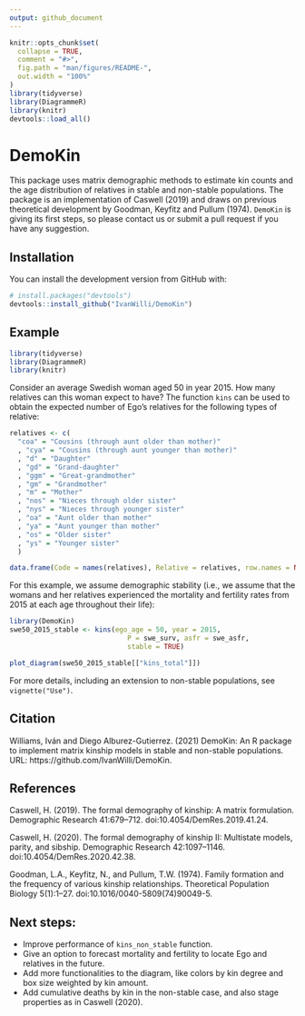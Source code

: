 ```yaml
---
output: github_document
---
```


<!-- README.md is generated from README.Rmd. Please edit that file -->

```r
knitr::opts_chunk$set(
  collapse = TRUE,
  comment = "#>",
  fig.path = "man/figures/README-",
  out.width = "100%"
)
library(tidyverse)
library(DiagrammeR)
library(knitr)
devtools::load_all()
```

# DemoKin

This package uses matrix demographic methods to estimate kin counts and the age distribution of relatives in stable and non-stable populations.
The package is an implementation of Caswell (2019) and draws on previous theoretical development by Goodman, Keyfitz and Pullum (1974).
`DemoKin` is giving its first steps, so please contact us or submit a pull request if you have any suggestion.

## Installation

You can install the development version from GitHub with:

``` r
# install.packages("devtools")
devtools::install_github("IvanWilli/DemoKin")
```

## Example

``` r
library(tidyverse)
library(DiagrammeR)
library(knitr)
```


Consider an average Swedish woman aged 50 in year 2015.
How many relatives can this woman expect to have?
The function `kins` can be used to obtain the expected number of Ego's relatives for the following types of relative:

```r

relatives <- c(
  "coa" = "Cousins (through aunt older than mother)"
  , "cya" = "Cousins (through aunt younger than mother)"
  , "d" = "Daughter"
  , "gd" = "Grand-daughter"
  , "ggm" = "Great-grandmother"
  , "gm" = "Grandmother"
  , "m" = "Mother"
  , "nos" = "Nieces through older sister"
  , "nys" = "Nieces through younger sister"
  , "oa" = "Aunt older than mother"
  , "ya" = "Aunt younger than mother"
  , "os" = "Older sister"
  , "ys" = "Younger sister"
  )

data.frame(Code = names(relatives), Relative = relatives, row.names = NULL) %>% kable()

```

For this example, we assume demographic stability (i.e., we assume that the womans and her relatives experienced the mortality and fertility rates from 2015 at each age throughout their life):

```r
library(DemoKin)
swe50_2015_stable <- kins(ego_age = 50, year = 2015,
                             P = swe_surv, asfr = swe_asfr,
                             stable = TRUE)

plot_diagram(swe50_2015_stable[["kins_total"]])
```

For more details, including an extension to non-stable populations, see `vignette("Use")`.

## Citation

Williams, Iván and Diego Alburez-Gutierrez. (2021) DemoKin: An R package to implement matrix kinship models in stable and non-stable populations. URL: https://github.com/IvanWilli/DemoKin.

## References

Caswell, H. (2019). The formal demography of kinship: A matrix formulation. Demographic Research 41:679–712. doi:10.4054/DemRes.2019.41.24.

Caswell, H. (2020). The formal demography of kinship II: Multistate models, parity, and sibship. Demographic Research 42:1097–1146. doi:10.4054/DemRes.2020.42.38.

Goodman, L.A., Keyfitz, N., and Pullum, T.W. (1974). Family formation and the frequency of various kinship relationships. Theoretical Population Biology 5(1):1–27. doi:10.1016/0040-5809(74)90049-5.


## Next steps:

- Improve performance of `kins_non_stable` function.
- Give an option to forecast mortality and fertility to locate Ego and relatives in the future.
- Add more functionalities to the diagram, like colors by kin degree and box size weighted by kin amount.
- Add cumulative deaths by kin in the non-stable case, and also stage properties as in Caswell (2020). 
